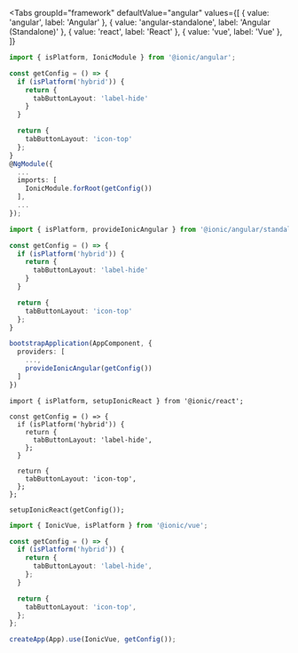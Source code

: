 
<Tabs
  groupId="framework"
  defaultValue="angular"
  values={[
    { value: 'angular', label: 'Angular' },
    { value: 'angular-standalone', label: 'Angular (Standalone)' },
    { value: 'react', label: 'React' },
    { value: 'vue', label: 'Vue' },
  ]}
>
<TabItem value="angular">

```ts title="app.module.ts"
import { isPlatform, IonicModule } from '@ionic/angular';

const getConfig = () => {
  if (isPlatform('hybrid')) {
    return {
      tabButtonLayout: 'label-hide'
    }
  }

  return {
    tabButtonLayout: 'icon-top'
  };
}
@NgModule({
  ...
  imports: [
    IonicModule.forRoot(getConfig())
  ],
  ...
});
```

</TabItem>
<TabItem value="angular-standalone">

```ts title="main.ts"
import { isPlatform, provideIonicAngular } from '@ionic/angular/standalone';

const getConfig = () => {
  if (isPlatform('hybrid')) {
    return {
      tabButtonLayout: 'label-hide'
    }
  }

  return {
    tabButtonLayout: 'icon-top'
  };
}

bootstrapApplication(AppComponent, {
  providers: [
    ...,
    provideIonicAngular(getConfig())
  ]
})
```

</TabItem>
<TabItem value="react">

```tsx title="App.tsx"
import { isPlatform, setupIonicReact } from '@ionic/react';

const getConfig = () => {
  if (isPlatform('hybrid')) {
    return {
      tabButtonLayout: 'label-hide',
    };
  }

  return {
    tabButtonLayout: 'icon-top',
  };
};

setupIonicReact(getConfig());
```

</TabItem>
<TabItem value="vue">

```ts title="main.ts"
import { IonicVue, isPlatform } from '@ionic/vue';

const getConfig = () => {
  if (isPlatform('hybrid')) {
    return {
      tabButtonLayout: 'label-hide',
    };
  }

  return {
    tabButtonLayout: 'icon-top',
  };
};

createApp(App).use(IonicVue, getConfig());
```

</TabItem>
</Tabs>
